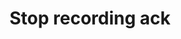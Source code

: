 ---
title: Stop recording ack
description: Payload definition for the [`stop_recording`](/api-reference/v2/live/action/stop-recording) acknowledgment.
openapi-schema: StopRecordingAckMessage
---